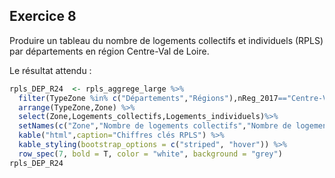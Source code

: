 ## Exercice 8

Produire un tableau du nombre de logements collectifs et individuels (RPLS) par départements en région Centre-Val de Loire.

Le résultat attendu : 

```r
rpls_DEP_R24  <- rpls_aggrege_large %>% 
  filter(TypeZone %in% c("Départements","Régions"),nReg_2017=="Centre-Val de Loire") %>% 
  arrange(TypeZone,Zone) %>%
  select(Zone,Logements_collectifs,Logements_individuels)%>% 
  setNames(c("Zone","Nombre de logements collectifs","Nombre de logements individuels")) %>% 
  kable("html",caption="Chiffres clés RPLS") %>%
  kable_styling(bootstrap_options = c("striped", "hover")) %>% 
  row_spec(7, bold = T, color = "white", background = "grey")
rpls_DEP_R24
```